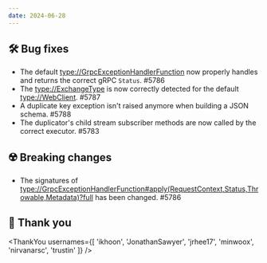 ```yaml
---
date: 2024-06-28
---
```


## 🛠️ Bug fixes

- The default <type://GrpcExceptionHandlerFunction> now properly handles and returns
  the correct gRPC `Status`. #5786
- The <type://ExchangeType> is now correctly detected for the default <type://WebClient>. #5787
- A duplicate key exception isn't raised anymore when building a JSON schema. #5788
- The duplicator's child stream subscriber methods are now called by the correct executor. #5783

## ☢️ Breaking changes

- The signatures of <type://GrpcExceptionHandlerFunction#apply(RequestContext,Status,Throwable,Metadata)?full>
  has been changed. #5786

## 🙇 Thank you

<ThankYou usernames={[
  'ikhoon',
  'JonathanSawyer',
  'jrhee17',
  'minwoox',
  'nirvanarsc',
  'trustin'
]} />
